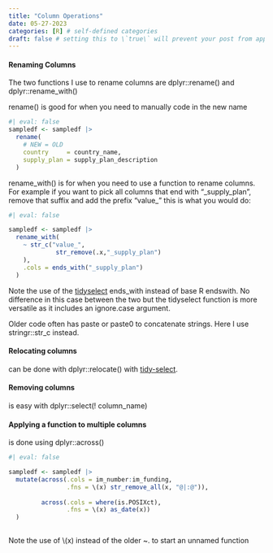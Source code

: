 ```yaml
---
title: "Column Operations"
date: 05-27-2023
categories: [R] # self-defined categories
draft: false # setting this to \`true\` will prevent your post from appearing on your listing page until you're ready!
---
```


#### Renaming Columns

The two functions I use to rename columns are dplyr::rename() and dplyr::rename_with()

rename() is good for when you need to manually code in the new name

```r
#| eval: false 
sampledf <- sampledf |> 
  rename(
    # NEW = OLD
    country     = country_name,
    supply_plan = supply_plan_description
  )
```

rename_with() is for when you need to use a function to rename columns. For example if you want to pick all columns that end with "\_supply_plan", remove that suffix and add the prefix "value\_" this is what you would do:

```r
#| eval: false 

sampledf <- sampledf |> 
  rename_with(
    ~ str_c("value_",
             str_remove(.x,"_supply_plan")
    ),
    .cols = ends_with("_supply_plan")
  )
```

Note the use of the [tidyselect](https://tidyselect.r-lib.org/reference/language.html) ends_with instead of base R endswith. No difference in this case between the two but the tidyselect function is more versatile as it includes an ignore.case argument.

Older code often has paste or paste0 to concatenate strings. Here I use stringr::str_c instead.

#### **Relocating columns**

can be done with dplyr::relocate() with [tidy-select](https://dplyr.tidyverse.org/reference/dplyr_tidy_select.html).

#### **Removing columns**

is easy with dplyr::select(! column_name)

#### Applying a function to multiple columns

is done using dplyr::across()

```r
#| eval: false

sampledf <- sampledf |> 
  mutate(across(.cols = im_number:im_funding, 
                .fns = \(x) str_remove_all(x, "@|:@")),
         
         across(.cols = where(is.POSIXct), 
                .fns = \(x) as_date(x))
  )
            
```

Note the use of \\(x) instead of the older \~. to start an unnamed function
